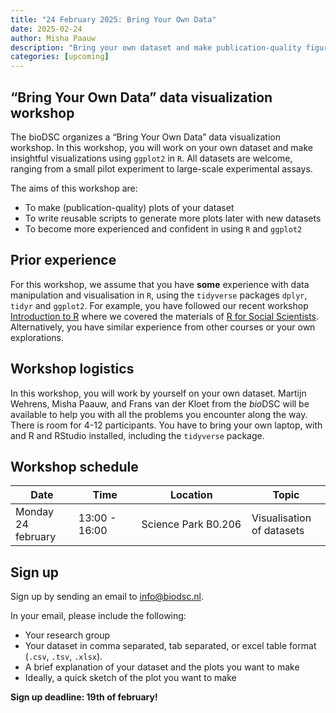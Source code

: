 ```yaml
---
title: "24 February 2025: Bring Your Own Data"
date: 2025-02-24
author: Misha Paauw
description: "Bring your own dataset and make publication-quality figures."
categories: [upcoming]
---
```


## "Bring Your Own Data" data visualization workshop

The bioDSC organizes a “Bring Your Own Data” data visualization workshop. In this workshop, you will work on your own dataset and make insightful visualizations using `ggplot2` in `R`. All datasets are welcome, ranging from a small pilot experiment to large-scale experimental assays. 

The aims of this workshop are:

-	To make (publication-quality) plots of your dataset
-	To write reusable scripts to generate more plots later with new datasets
-	To become more experienced and confident in using `R` and `ggplot2`

## Prior experience

For this workshop, we assume that you have **some** experience with data manipulation and visualisation in `R`, using the `tidyverse` packages `dplyr`, `tidyr` and `ggplot2`. For example, you have followed our recent workshop [Introduction to R](2025-introduction-R.qmd) where we covered the materials of [R for Social Scientists](https://datacarpentry.github.io/r-socialsci/). Alternatively, you have similar experience from other courses or your own explorations.

## Workshop logistics

In this workshop, you will work by yourself on your own dataset. Martijn Wehrens, Misha Paauw, and Frans van der Kloet from the *bio*DSC will be available to help you with all the problems you encounter along the way. There is room for 4-12 participants. You have to bring your own laptop, with and R and RStudio installed, including the `tidyverse` package. 

## Workshop schedule

| Date | Time | Location | Topic |
| ---- | ---- | -------  | ----- |
| Monday 24 february | 13:00 - 16:00 | Science Park B0.206 | Visualisation of datasets |

## Sign up

Sign up by sending an email to [info@biodsc.nl](mailto:info@biodsc.nl).

In your email, please include the following:

- Your research group
- Your dataset in comma separated, tab separated, or excel table format (`.csv`, `.tsv`, `.xlsx`).
- A brief explanation of your dataset and the plots you want to make
- Ideally, a quick sketch of the plot you want to make

**Sign up deadline: 19th of february!**